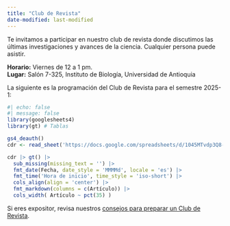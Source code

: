 ```yaml
---
title: "Club de Revista"
date-modified: last-modified
---
```


Te invitamos a participar en nuestro club de revista donde discutimos las
últimas investigaciones y avances de la ciencia. Cualquier persona puede
asistir.

**Horario:** Viernes de 12 a 1 pm.\
**Lugar:** Salón 7-325, Instituto de Biología, Universidad de Antioquia

La siguiente es la programación del Club de Revista para el semestre 2025-1:

```r
#| echo: false
#| message: false
library(googlesheets4)
library(gt) # Tablas

gs4_deauth()
cdr <- read_sheet('https://docs.google.com/spreadsheets/d/1045MTvdp3Q8-q3IFcaTZ4QpYNQkHd3OZXmpBU3iMIrQ/edit?usp=sharing', skip = 3)

cdr |> gt() |>
  sub_missing(missing_text = '') |>
  fmt_date(Fecha, date_style = 'MMMMd', locale = 'es') |>
  fmt_time('Hora de inicio', time_style = 'iso-short') |>
  cols_align(align = 'center') |>
  fmt_markdown(columns = c(Artículo)) |>
  cols_width( Artículo ~ pct(35) )
```
Si eres expositor, revisa nuestros [consejos para preparar un Club de
Revista](members/instrucciones-cdr.qmd).
